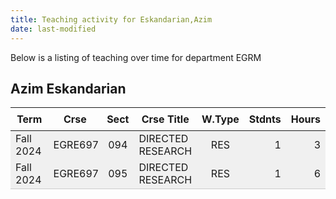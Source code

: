 ```yaml
---
title: Teaching activity for Eskandarian,Azim
date: last-modified
---
```


Below is a listing of teaching over time for department EGRM


## Azim Eskandarian

<style type="text/css">
#T_a6047 table {
  width: 100%;
  border-collapse: collapse;
}
#T_a6047 th {
  text-align: center;
  padding: 8px;
}
#T_a6047 td:nth-child(1) {
  padding-right: 10px;
  text-align: left;
}
#T_a6047 td:nth-child(2) {
  padding-right: 5px;
  text-align: left;
}
#T_a6047  td:nth-child(4) {
  padding-right: 5px;
  text-align: left;
}
#T_a6047 td:nth-child(3) {
  text-align: center;
}
#T_a6047  td:nth-child(5) {
  text-align: center;
}
#T_a6047 td:nth-child(6) {
  text-align: right;
}
#T_a6047  td:nth-child(7) {
  text-align: right;
}
#T_a6047_row0_col0, #T_a6047_row0_col1, #T_a6047_row0_col2, #T_a6047_row0_col3, #T_a6047_row0_col4, #T_a6047_row0_col5, #T_a6047_row0_col6 {
  background-color: #f0f0f0;
  border-bottom: none;
}
#T_a6047_row1_col0, #T_a6047_row1_col1, #T_a6047_row1_col2, #T_a6047_row1_col3, #T_a6047_row1_col4, #T_a6047_row1_col5, #T_a6047_row1_col6 {
  background-color: #f0f0f0;
  border-bottom: 1px solid #ccc;
}
</style>
<table id="T_a6047">
  <thead>
    <tr>
      <th id="T_a6047_level0_col0" class="col_heading level0 col0" >Term</th>
      <th id="T_a6047_level0_col1" class="col_heading level0 col1" >Crse</th>
      <th id="T_a6047_level0_col2" class="col_heading level0 col2" >Sect</th>
      <th id="T_a6047_level0_col3" class="col_heading level0 col3" >Crse Title</th>
      <th id="T_a6047_level0_col4" class="col_heading level0 col4" >W.Type</th>
      <th id="T_a6047_level0_col5" class="col_heading level0 col5" >Stdnts</th>
      <th id="T_a6047_level0_col6" class="col_heading level0 col6" >Hours</th>
    </tr>
  </thead>
  <tbody>
    <tr>
      <td id="T_a6047_row0_col0" class="data row0 col0" >Fall 2024</td>
      <td id="T_a6047_row0_col1" class="data row0 col1" >EGRE697</td>
      <td id="T_a6047_row0_col2" class="data row0 col2" >094</td>
      <td id="T_a6047_row0_col3" class="data row0 col3" >DIRECTED RESEARCH</td>
      <td id="T_a6047_row0_col4" class="data row0 col4" >RES</td>
      <td id="T_a6047_row0_col5" class="data row0 col5" >1</td>
      <td id="T_a6047_row0_col6" class="data row0 col6" >3</td>
    </tr>
    <tr>
      <td id="T_a6047_row1_col0" class="data row1 col0" >Fall 2024</td>
      <td id="T_a6047_row1_col1" class="data row1 col1" >EGRE697</td>
      <td id="T_a6047_row1_col2" class="data row1 col2" >095</td>
      <td id="T_a6047_row1_col3" class="data row1 col3" >DIRECTED RESEARCH</td>
      <td id="T_a6047_row1_col4" class="data row1 col4" >RES</td>
      <td id="T_a6047_row1_col5" class="data row1 col5" >1</td>
      <td id="T_a6047_row1_col6" class="data row1 col6" >6</td>
    </tr>
  </tbody>
</table>


